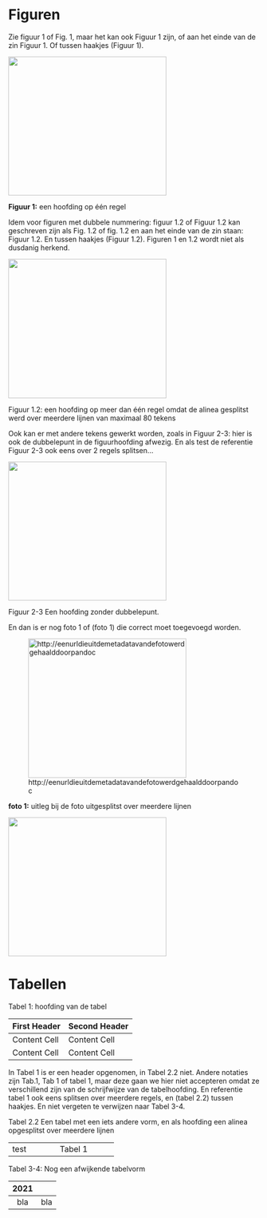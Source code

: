 # Figuren

Zie figuur 1 of Fig. 1, maar het kan ook Figuur 1 zijn, of aan het einde van de
zin Figuur 1.  Of tussen haakjes (Figuur 1).


![](./path/naar/image1.png){width="3.3in" height="2.9in"}

**Figuur 1:** een hoofding op één regel

Idem voor figuren met dubbele nummering: figuur 1.2 of Figuur 1.2 kan
geschreven zijn als Fig. 1.2 of fig. 1.2 en aan het einde van de zin staan:
Figuur 1.2.  En tussen haakjes (Figuur 1.2).  Figuren 1 en 1.2 wordt niet als
dusdanig herkend.


![](./path/naar/image2.png){width="3.3in" height="2.9in"}

Figuur 1.2: een hoofding op meer dan één regel omdat de alinea gesplitst
werd over meerdere lijnen van maximaal 80 tekens

Ook kan er met andere tekens gewerkt worden, zoals in Figuur 2-3: hier is ook
de dubbelepunt in de figuurhoofding afwezig.  En als test de referentie Figuur
2-3 ook eens over 2 regels splitsen...

![](./path/naar/image3.png){width="3.3in" height="2.9in"}

Figuur 2-3 Een hoofding zonder dubbelepunt.

En dan is er nog foto 1 of (foto 1) die correct moet toegevoegd worden.

  ![http://eenurldieuitdemetadatavandefotowerdgehaalddoorpandoc](./media/image1.jpg){width="3.3in" height="2.9in"}

**foto 1:** uitleg bij de foto
uitgesplitst over meerdere lijnen

![](./path/naar/fig/without/heading.png){width="3.3in" height="2.9in"}


# Tabellen


Tabel 1: hoofding van de tabel

First Header  | Second Header
  ----------- | -------------
Content Cell  | Content Cell
Content Cell  | Content Cell


In Tabel 1 is er een header opgenomen, in Tabel 2.2 niet. Andere notaties zijn
Tab.1, Tab 1 of tabel 1, maar deze gaan we hier niet accepteren omdat ze
verschillend zijn van de schrijfwijze van de tabelhoofding.  En referentie tabel
1 ook eens splitsen over meerdere regels, en (tabel 2.2) tussen haakjes. En
niet vergeten te verwijzen naar Tabel 3-4.

Tabel 2.2 Een tabel met een iets andere vorm, en als hoofding een alinea
opgesplitst over meerdere lijnen

+-------------+---------------+
| test        | Tabel 1       |
+-------------+---------------+

Tabel 3-4: Nog een afwijkende tabelvorm

    2021  
  ------- ------
  bla     bla

